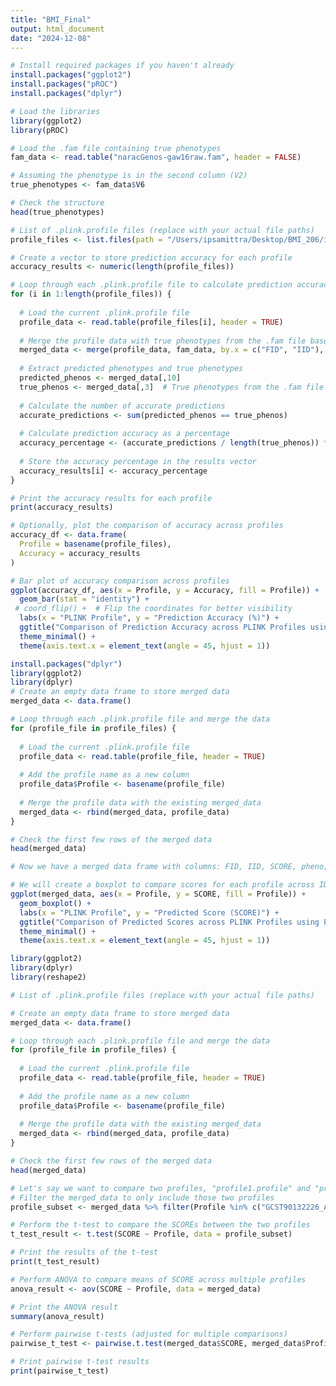```yaml
---
title: "BMI_Final"
output: html_document
date: "2024-12-08"
---
```



```r
# Install required packages if you haven't already
install.packages("ggplot2")
install.packages("pROC")
install.packages("dplyr")
```

```r
# Load the libraries
library(ggplot2)
library(pROC)
```

```r
# Load the .fam file containing true phenotypes
fam_data <- read.table("naracGenos-gaw16raw.fam", header = FALSE)

# Assuming the phenotype is in the second column (V2)
true_phenotypes <- fam_data$V6

# Check the structure
head(true_phenotypes)

```



```r
# List of .plink.profile files (replace with your actual file paths)
profile_files <- list.files(path = "/Users/ipsamittra/Desktop/BMI_206/ipsa_project", pattern = "*.profile", full.names = TRUE)

# Create a vector to store prediction accuracy for each profile
accuracy_results <- numeric(length(profile_files))

# Loop through each .plink.profile file to calculate prediction accuracy
for (i in 1:length(profile_files)) {
  
  # Load the current .plink.profile file
  profile_data <- read.table(profile_files[i], header = TRUE)
  
  # Merge the profile data with true phenotypes from the .fam file based on FID and IID
  merged_data <- merge(profile_data, fam_data, by.x = c("FID", "IID"), by.y = c("V1", "V2"))
  
  # Extract predicted phenotypes and true phenotypes
  predicted_phenos <- merged_data[,10]
  true_phenos <- merged_data[,3]  # True phenotypes from the .fam file (last column)
  
  # Calculate the number of accurate predictions
  accurate_predictions <- sum(predicted_phenos == true_phenos)
  
  # Calculate prediction accuracy as a percentage
  accuracy_percentage <- (accurate_predictions / length(true_phenos)) * 100
  
  # Store the accuracy percentage in the results vector
  accuracy_results[i] <- accuracy_percentage
}

# Print the accuracy results for each profile
print(accuracy_results)

# Optionally, plot the comparison of accuracy across profiles
accuracy_df <- data.frame(
  Profile = basename(profile_files),
  Accuracy = accuracy_results
)

# Bar plot of accuracy comparison across profiles
ggplot(accuracy_df, aes(x = Profile, y = Accuracy, fill = Profile)) +
  geom_bar(stat = "identity") +
 # coord_flip() +  # Flip the coordinates for better visibility
  labs(x = "PLINK Profile", y = "Prediction Accuracy (%)") +
  ggtitle("Comparison of Prediction Accuracy across PLINK Profiles using PAGE GWAS") +
  theme_minimal() +
  theme(axis.text.x = element_text(angle = 45, hjust = 1))
```

```r
install.packages("dplyr")
library(ggplot2)
library(dplyr)
# Create an empty data frame to store merged data
merged_data <- data.frame()

# Loop through each .plink.profile file and merge the data
for (profile_file in profile_files) {
  
  # Load the current .plink.profile file
  profile_data <- read.table(profile_file, header = TRUE)
  
  # Add the profile name as a new column
  profile_data$Profile <- basename(profile_file)
  
  # Merge the profile data with the existing merged_data
  merged_data <- rbind(merged_data, profile_data)
}

# Check the first few rows of the merged data
head(merged_data)

# Now we have a merged data frame with columns: FID, IID, SCORE, pheno, Profile

# We will create a boxplot to compare scores for each profile across IDs (IID)
ggplot(merged_data, aes(x = Profile, y = SCORE, fill = Profile)) +
  geom_boxplot() +
  labs(x = "PLINK Profile", y = "Predicted Score (SCORE)") +
  ggtitle("Comparison of Predicted Scores across PLINK Profiles using PAGE GWAS") +
  theme_minimal() +
  theme(axis.text.x = element_text(angle = 45, hjust = 1))
```


```r
library(ggplot2)
library(dplyr)
library(reshape2)

# List of .plink.profile files (replace with your actual file paths)

# Create an empty data frame to store merged data
merged_data <- data.frame()

# Loop through each .plink.profile file and merge the data
for (profile_file in profile_files) {
  
  # Load the current .plink.profile file
  profile_data <- read.table(profile_file, header = TRUE)
  
  # Add the profile name as a new column
  profile_data$Profile <- basename(profile_file)
  
  # Merge the profile data with the existing merged_data
  merged_data <- rbind(merged_data, profile_data)
}

# Check the first few rows of the merged data
head(merged_data)

# Let's say we want to compare two profiles, "profile1.profile" and "profile2.profile"
# Filter the merged_data to only include those two profiles
profile_subset <- merged_data %>% filter(Profile %in% c("GCST90132226_AFR_plink.profile", "GCST90132226_AMR_plink.profile"))

# Perform the t-test to compare the SCOREs between the two profiles
t_test_result <- t.test(SCORE ~ Profile, data = profile_subset)

# Print the results of the t-test
print(t_test_result)
```
```r
# Perform ANOVA to compare means of SCORE across multiple profiles
anova_result <- aov(SCORE ~ Profile, data = merged_data)

# Print the ANOVA result
summary(anova_result)

# Perform pairwise t-tests (adjusted for multiple comparisons)
pairwise_t_test <- pairwise.t.test(merged_data$SCORE, merged_data$Profile, p.adjust.method = "bonferroni")

# Print pairwise t-test results
print(pairwise_t_test)

```
